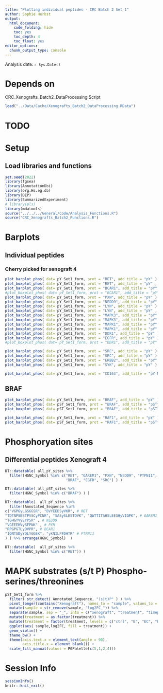 ```yaml
---
title: "Plotting individual peptides - CRC Batch 2 Set 1"
author: Sophie Herbst
output:
  html_document:
    code_folding: hide
    toc: yes
    toc_depth: 4
    toc_float: yes
editor_options: 
  chunk_output_type: console
---
```

Analysis date: `r Sys.Date()`

# Depends on
CRC_Xenografts_Batch2_DataProcessing Script

```r
load("../Data/Cache/Xenografts_Batch2_DataProcessing.RData")
```

# TODO

# Setup
## Load libraries and functions
```r
set.seed(2022)
library(fgsea)
library(AnnotationDbi)
library(org.Hs.eg.db)
library(DEP)
library(SummarizedExperiment)
# library(pls)
library(mdatools)
source("../../../General/Code/Analysis_Functions.R")
source("CRC_Xenografts_Batch2_Functions.R")
```

# Barplots

## Individual peptides
### Cherry picked for xenograft 4
```r
plot_barplot_phos( dat= pY_Set1_form, prot = "RET", add_title = "pY" )
plot_boxplot_phos( dat= pY_Set1_form, prot = "RET", add_title = "pY" , specific_peptide = "RRDyLDLAASTPSDSLIYDDGLSEEETPLVDCNNAPLPR")
plot_barplot_phos( dat= pY_Set1_form, prot = "BCAR1", add_title = "pY" )
#plot_boxplot_phos( dat= pY_Set1_form, prot = "BCAR1", add_title = "pY" , specific_peptide = "HLLAPGPQDIyDVPPVR")
plot_barplot_phos( dat= pY_Set1_form, prot = "PXN", add_title = "pY" )
plot_barplot_phos( dat= pY_Set1_form, prot = "NEDD9", add_title = "pY" )
plot_barplot_phos( dat= pY_Set1_form, prot = "LYN", add_title = "pY" )
plot_boxplot_phos( dat= pY_Set1_form, prot = "LYN", add_title = "pY" , specific_peptide = "AEERPTFDYLQSVLDDFyTATEGQYQQQP")
plot_barplot_phos( dat= pY_Set1_form, prot = "MAPK3", add_title = "pY" )
plot_boxplot_phos( dat= pY_Set1_form, prot = "MAPK3", add_title = "pY" , specific_peptide = "IADPEHDHTGFLtEyVATR")
plot_barplot_phos( dat= pY_Set1_form, prot = "MAPK1", add_title = "pY" )
plot_boxplot_phos( dat= pY_Set1_form, prot = "MAPK1", add_title = "pY" , specific_peptide = "VADPDHDHTGFLtEyVATR")
plot_barplot_phos( dat= pY_Set1_form, prot = "DDR1", add_title = "pY" )
plot_barplot_phos( dat= pY_Set1_form, prot = "EGFR", add_title = "pY" )
#plot_boxplot_phos( dat= pY_Set1_form, prot = "DDR1", add_title = "pY" , specific_peptide = "")

plot_barplot_phos( dat= pY_Set1_form, prot = "SRC", add_title = "pY" )
plot_boxplot_phos( dat= pY_Set1_form, prot = "SRC", add_title = "pY" )
plot_barplot_phos( dat= pY_Set1_form, prot = "ERBB2", add_title = "pY" )
plot_barplot_phos( dat= pY_Set1_form, prot = "SYK", add_title = "pY" )

plot_barplot_phos( dat= pY_Set1_form, prot = "CD163", add_title = "pY Monocyte/macrophage marker" )
```

## BRAF
```r
plot_barplot_phos( dat= pY_Set1_form, prot = "BRAF", add_title = "pY" )
plot_barplot_phos( dat= pST_Set1_form, prot = "BRAF", add_title = "pST" )
plot_boxplot_phos( dat= pST_Set1_form, prot = "BRAF", add_title = "pST" )

plot_barplot_phos( dat= pY_Set1_form, prot = "RAF1", add_title = "pY" )
plot_barplot_phos( dat= pST_Set1_form, prot = "RAF1", add_title = "pST" )
```

# Phosphoryation sites
## Differential peptides Xenograft 4
```r
DT::datatable( all_pY_sites %>% 
  filter(HGNC_Symbol %in% c("RET", "GAREM1", "PXN", "NEDD9", "PTPN11", "BCAR1", 
                            "BRAF", "EGFR", "SRC") ) )

DT::datatable( all_pST_sites %>% 
  filter(HGNC_Symbol %in% c("BRAF") ) )

DT::datatable(  all_pY_sites %>% 
  filter(Annotated_Sequence %in%
c("VGPGyLGSGGSR", "DVYEEDSyVKR", # RET
"TDTNPSESTPVSCyPCNR", "SASySLESTDVK", "QWTTITAHSLEEGHyVIGPK", # GAREM1
"TGHGYVyEYPSR" , # NEDD9
"VGEEEHVySFPNK" , # PXN
"RPGPGTLyDVPR", # BCAR1
"IQNTGDyYDLYGGEK", "yKNILPFDHTR" # PTPN11
) ) %>% arrange(HGNC_Symbol)  )

DT::datatable(  all_pY_sites %>% 
  filter(HGNC_Symbol %in% c("RET")) )
```

# MAPK substrates (s/t P) Phospho-serines/threonines
```r
pST_Set1_form %>%
  filter( str_detect( Annotated_Sequence, "(s|t)P" ) ) %>%
  pivot_longer(contains("Xenograft"), names_to = "sample", values_to = "log2FC") %>%
  mutate(sample = str_remove(sample, "log2FC_")) %>%
  separate(sample, sep = "_", into = c("xenograft", "treatment", "timepoint", "replicate", "set"  ), remove = F) %>%
  mutate(treatment = as.factor(treatment)) %>%
  mutate(treatment = factor(treatment, levels = c("ctrl", "E", "EC", "EBC"))) %>%
  ggplot(aes( sample,log2FC, fill = treatment)) +
  geom_violin() +
  theme_bw() +
  theme(axis.text.x = element_text(angle = 90),
        axis.title.x = element_blank()) +
  scale_fill_manual(values = PGPalette[c(5,1,2,4)]) 
```

# Session Info
```r
sessionInfo()
knitr::knit_exit()
```
